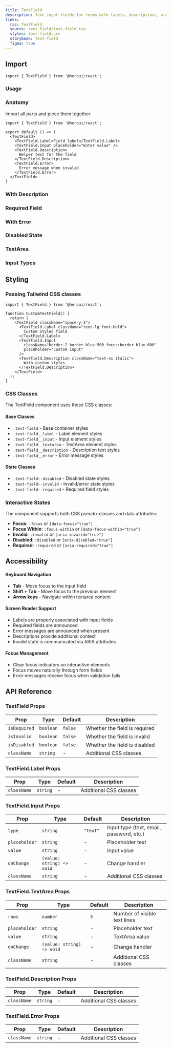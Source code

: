```yaml
---
title: TextField
description: Text input fields for forms with labels, descriptions, and error messages
links:
  rac: TextField
  source: text-field/text-field.tsx
  styles: text-field.css
  storybook: text-field
  figma: true
---
```


## Import

```tsx
import { TextField } from '@heroui/react';
```

### Usage

<ComponentPreview
  name="text-field-basic"
/>

### Anatomy

Import all parts and piece them together.

```tsx
import { TextField } from '@heroui/react';

export default () => (
  <TextField>
    <TextField.Label>Field label</TextField.Label>
    <TextField.Input placeholder="Enter value" />
    <TextField.Description>
      Helper text for the field
    </TextField.Description>
    <TextField.Error>
      Error message when invalid
    </TextField.Error>
  </TextField>
)
```

### With Description

<ComponentPreview
  name="text-field-with-description"
/>

### Required Field

<ComponentPreview
  name="text-field-required"
/>

### With Error

<ComponentPreview
  name="text-field-with-error"
/>

### Disabled State

<ComponentPreview
  name="text-field-disabled"
/>

### TextArea

<ComponentPreview
  name="text-field-textarea"
/>

### Input Types

<ComponentPreview
  name="text-field-input-types"
/>

## Styling

### Passing Tailwind CSS classes

```tsx
import { TextField } from '@heroui/react';

function CustomTextField() {
  return (
    <TextField className="space-y-3">
      <TextField.Label className="text-lg font-bold">
        Custom styled field
      </TextField.Label>
      <TextField.Input
        className="border-2 border-blue-500 focus:border-blue-600"
        placeholder="Custom input"
      />
      <TextField.Description className="text-xs italic">
        With custom styles
      </TextField.Description>
    </TextField>
  );
}
```

### CSS Classes

The TextField component uses these CSS classes:

#### Base Classes
- `.text-field` - Base container styles
- `.text-field__label` - Label element styles
- `.text-field__input` - Input element styles
- `.text-field__textarea` - TextArea element styles
- `.text-field__description` - Description text styles
- `.text-field__error` - Error message styles

#### State Classes
- `.text-field--disabled` - Disabled state styles
- `.text-field--invalid` - Invalid/error state styles
- `.text-field--required` - Required field styles

### Interactive States

The component supports both CSS pseudo-classes and data attributes:

- **Focus**: `:focus` or `[data-focus="true"]`
- **Focus Within**: `:focus-within` or `[data-focus-within="true"]`
- **Invalid**: `:invalid` or `[aria-invalid="true"]`
- **Disabled**: `:disabled` or `[aria-disabled="true"]`
- **Required**: `:required` or `[aria-required="true"]`

## Accessibility

#### Keyboard Navigation

- **Tab** - Move focus to the input field
- **Shift + Tab** - Move focus to the previous element
- **Arrow keys** - Navigate within textarea content

#### Screen Reader Support

- Labels are properly associated with input fields
- Required fields are announced
- Error messages are announced when present
- Descriptions provide additional context
- Invalid state is communicated via ARIA attributes

#### Focus Management

- Clear focus indicators on interactive elements
- Focus moves naturally through form fields
- Error messages receive focus when validation fails

## API Reference

### TextField Props

| Prop | Type | Default | Description |
|------|------|---------|-------------|
| `isRequired` | `boolean` | `false` | Whether the field is required |
| `isInvalid` | `boolean` | `false` | Whether the field is invalid |
| `isDisabled` | `boolean` | `false` | Whether the field is disabled |
| `className` | `string` | - | Additional CSS classes |

### TextField.Label Props

| Prop | Type | Default | Description |
|------|------|---------|-------------|
| `className` | `string` | - | Additional CSS classes |

### TextField.Input Props

| Prop | Type | Default | Description |
|------|------|---------|-------------|
| `type` | `string` | `"text"` | Input type (text, email, password, etc.) |
| `placeholder` | `string` | - | Placeholder text |
| `value` | `string` | - | Input value |
| `onChange` | `(value: string) => void` | - | Change handler |
| `className` | `string` | - | Additional CSS classes |

### TextField.TextArea Props

| Prop | Type | Default | Description |
|------|------|---------|-------------|
| `rows` | `number` | `3` | Number of visible text lines |
| `placeholder` | `string` | - | Placeholder text |
| `value` | `string` | - | TextArea value |
| `onChange` | `(value: string) => void` | - | Change handler |
| `className` | `string` | - | Additional CSS classes |

### TextField.Description Props

| Prop | Type | Default | Description |
|------|------|---------|-------------|
| `className` | `string` | - | Additional CSS classes |

### TextField.Error Props

| Prop | Type | Default | Description |
|------|------|---------|-------------|
| `className` | `string` | - | Additional CSS classes |
